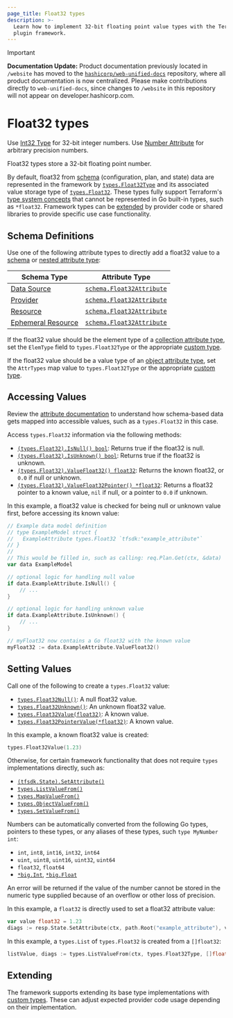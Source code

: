 ```yaml
---
page_title: Float32 types
description: >-
  Learn how to implement 32-bit floating point value types with the Terraform
  plugin framework.
---
```


> [!IMPORTANT]  
> **Documentation Update:** Product documentation previously located in `/website` has moved to the [`hashicorp/web-unified-docs`](https://github.com/hashicorp/web-unified-docs) repository, where all product documentation is now centralized. Please make contributions directly to `web-unified-docs`, since changes to `/website` in this repository will not appear on developer.hashicorp.com.

# Float32 types

<Tip>

Use [Int32 Type](/terraform/plugin/framework/handling-data/types/int32) for 32-bit integer numbers. Use [Number Attribute](/terraform/plugin/framework/handling-data/types/number) for arbitrary precision numbers.

</Tip>

Float32 types store a 32-bit floating point number.

By default, float32 from [schema](/terraform/plugin/framework/handling-data/schemas) (configuration, plan, and state) data are represented in the framework by [`types.Float32Type`](https://pkg.go.dev/github.com/hashicorp/terraform-plugin-framework/types#Float32Type) and its associated value storage type of [`types.Float32`](https://pkg.go.dev/github.com/hashicorp/terraform-plugin-framework/types#Float32). These types fully support Terraform's [type system concepts](/terraform/plugin/framework/handling-data/terraform-concepts) that cannot be represented in Go built-in types, such as `*float32`. Framework types can be [extended](#extending) by provider code or shared libraries to provide specific use case functionality.

## Schema Definitions

Use one of the following attribute types to directly add a float32 value to a [schema](/terraform/plugin/framework/handling-data/schemas) or [nested attribute type](/terraform/plugin/framework/handling-data/attributes#nested-attribute-types):

| Schema Type | Attribute Type |
|-------------|----------------|
| [Data Source](/terraform/plugin/framework/data-sources) | [`schema.Float32Attribute`](https://pkg.go.dev/github.com/hashicorp/terraform-plugin-framework/datasource/schema#Float32Attribute) |
| [Provider](/terraform/plugin/framework/provider) | [`schema.Float32Attribute`](https://pkg.go.dev/github.com/hashicorp/terraform-plugin-framework/provider/schema#Float32Attribute) |
| [Resource](/terraform/plugin/framework/resources) | [`schema.Float32Attribute`](https://pkg.go.dev/github.com/hashicorp/terraform-plugin-framework/resource/schema#Float32Attribute) |
| [Ephemeral Resource](/terraform/plugin/framework/ephemeral-resources) | [`schema.Float32Attribute`](https://pkg.go.dev/github.com/hashicorp/terraform-plugin-framework/ephemeral/schema#Float32Attribute) |

If the float32 value should be the element type of a [collection attribute type](/terraform/plugin/framework/handling-data/attributes#collection-attribute-types), set the `ElemType` field to `types.Float32Type` or the appropriate [custom type](#extending).

If the float32 value should be a value type of an [object attribute type](/terraform/plugin/framework/handling-data/attributes#object-attribute-type), set the `AttrTypes` map value to `types.Float32Type` or the appropriate [custom type](#extending).

## Accessing Values

<Tip>

Review the [attribute documentation](/terraform/plugin/framework/handling-data/attributes/float32#accessing-values) to understand how schema-based data gets mapped into accessible values, such as a `types.Float32` in this case.

</Tip>

Access `types.Float32` information via the following methods:

* [`(types.Float32).IsNull() bool`](https://pkg.go.dev/github.com/hashicorp/terraform-plugin-framework/types/basetypes#Float32Value.IsNull): Returns true if the float32 is null.
* [`(types.Float32).IsUnknown() bool`](https://pkg.go.dev/github.com/hashicorp/terraform-plugin-framework/types/basetypes#Float32Value.IsUnknown): Returns true if the float32 is unknown.
* [`(types.Float32).ValueFloat32() float32`](https://pkg.go.dev/github.com/hashicorp/terraform-plugin-framework/types/basetypes#Float32Value.ValueFloat32): Returns the known float32, or `0.0` if null or unknown.
* [`(types.Float32).ValueFloat32Pointer() *float32`](https://pkg.go.dev/github.com/hashicorp/terraform-plugin-framework/types/basetypes#Float32Value.ValueFloat32Pointer): Returns a float32 pointer to a known value, `nil` if null, or a pointer to `0.0` if unknown.

In this example, a float32 value is checked for being null or unknown value first, before accessing its known value:

```go
// Example data model definition
// type ExampleModel struct {
//   ExampleAttribute types.Float32 `tfsdk:"example_attribute"`
// }
//
// This would be filled in, such as calling: req.Plan.Get(ctx, &data)
var data ExampleModel

// optional logic for handling null value
if data.ExampleAttribute.IsNull() {
    // ...
}

// optional logic for handling unknown value
if data.ExampleAttribute.IsUnknown() {
    // ...
}

// myFloat32 now contains a Go float32 with the known value
myFloat32 := data.ExampleAttribute.ValueFloat32()
```

## Setting Values

Call one of the following to create a `types.Float32` value:

* [`types.Float32Null()`](https://pkg.go.dev/github.com/hashicorp/terraform-plugin-framework/types#Float32Null): A null float32 value.
* [`types.Float32Unknown()`](https://pkg.go.dev/github.com/hashicorp/terraform-plugin-framework/types#Float32Unknown): An unknown float32 value.
* [`types.Float32Value(float32)`](https://pkg.go.dev/github.com/hashicorp/terraform-plugin-framework/types#Float32Value): A known value.
* [`types.Float32PointerValue(*float32)`](https://pkg.go.dev/github.com/hashicorp/terraform-plugin-framework/types#Float32PointerValue): A known value.

In this example, a known float32 value is created:

```go
types.Float32Value(1.23)
```

Otherwise, for certain framework functionality that does not require `types` implementations directly, such as:

* [`(tfsdk.State).SetAttribute()`](https://pkg.go.dev/github.com/hashicorp/terraform-plugin-framework/tfsdk#State.SetAttribute)
* [`types.ListValueFrom()`](https://pkg.go.dev/github.com/hashicorp/terraform-plugin-framework/types#ListValueFrom)
* [`types.MapValueFrom()`](https://pkg.go.dev/github.com/hashicorp/terraform-plugin-framework/types#MapValueFrom)
* [`types.ObjectValueFrom()`](https://pkg.go.dev/github.com/hashicorp/terraform-plugin-framework/types#ObjectValueFrom)
* [`types.SetValueFrom()`](https://pkg.go.dev/github.com/hashicorp/terraform-plugin-framework/types#SetValueFrom)

Numbers can be automatically converted from the following Go types, pointers to these types, or any aliases of these types, such `type MyNumber int`:

* `int`, `int8`, `int16`, `int32`, `int64`
* `uint`, `uint8`, `uint16`, `uint32`, `uint64`
* `float32`, `float64`
* [`*big.Int`](https://pkg.go.dev/math/big#Int), [`*big.Float`](https://pkg.go.dev/math/big#Float)

An error will be returned if the value of the number cannot be stored in the numeric type supplied because of an overflow or other loss of precision.

In this example, a `float32` is directly used to set a float32 attribute value:

```go
var value float32 = 1.23
diags := resp.State.SetAttribute(ctx, path.Root("example_attribute"), value)
```

In this example, a `types.List` of `types.Float32` is created from a `[]float32`:

```go
listValue, diags := types.ListValueFrom(ctx, types.Float32Type, []float32{1.2, 2.4})
```

## Extending

The framework supports extending its base type implementations with [custom types](/terraform/plugin/framework/handling-data/types/custom). These can adjust expected provider code usage depending on their implementation.
